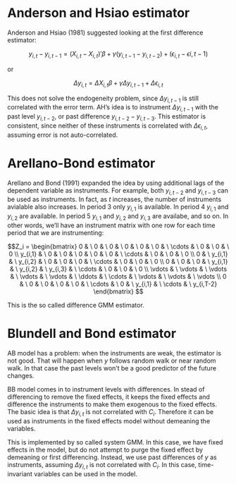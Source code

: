 # Anderson and Hsiao estimator

Anderson and Hsiao (1981) suggested looking at the first difference estimator:

$$ y_{i,t} - y_{i,t-1} = (X_{i,t} - X_{i,t})' \beta + \gamma (y_{i,t-1} - y_{i,t-2}) + (\epsilon_{i,t} - \epsilon{i,t-1}) $$

or

$$ \Delta y_{i,t}= \Delta X_{i,t} \beta + \gamma \Delta y_{i,t-1} + \Delta \epsilon_{i,t} $$

This does not solve the endogeneity problem, since $\Delta y_{i,t-1}$ is still correlated with the error term.  AH's idea is to instrument $\Delta y_{i,t-1}$ with the past level $y_{i,t-2}$, or past difference $y_{i,t-2}-y_{i,t-3}$.  This estimator is consistent, since neither of these instruments is correlated with $\Delta \epsilon_{i,t}$, assuming error is not auto-correlated.


# Arellano-Bond estimator

Arellano and Bond (1991) expanded the idea by using additional lags of the dependent variable as instruments.  For example, both $y_{i,t-2}$ and $y_{i,t-3}$ can be used as instruments.  In fact, as $t$ increases, the number of instruments avialable also increases.  In period 3 only $y_{i,1}$ is available.  In period 4 $y_{i,1}$ and $y_{i,2}$ are available.  In period 5  $y_{i,1}$ and $y_{i,2}$ and  $y_{i,3}$ are availabe, and so on.  In other words, we'll have an instrument matrix with one row for each time period that we are instrumenting:


$$Z_i =
\begin{bmatrix}
0 & \ 0 & \ 0 & \ 0 & \  0 & \ 0 & \ \cdots & \ 0 & \  0 & \ 0 \\ y_{i,1} & \  0 & \ 0 & \ 0
& \  0 & \ 0 & \ \cdots & \ 0 & \  0 & \ 0 \\  0 & \  y_{i,1} & \ y_{i,2} &
\ 0 & \  0 & \ 0 & \ \cdots & \ 0 & \  0 & \ 0 \\  0 & \ 0 & \  0 & \
y_{i,1} & \ y_{i,2} & \ y_{i,3}  & \ \cdots & \ 0 & \  0 & \ 0  \\   \vdots  & \  \vdots & \  \vdots & \  \vdots & \  \vdots & \  \ddots  & \ \cdots & \ \vdots & \  \vdots & \ \vdots \\ 0 & \  0 & \  0 & \ 0 & \ 0 & \ \cdots  & \ 0 & \ y_{i,1} & \  \cdots & \ y_{i,T-2}
\end{bmatrix}
$$


This is the so called difference GMM estimator.

# Blundell and Bond estimator

AB model has a problem:  when the instruments are weak, the estimator is not good.  That will happen when $y$ follows random walk or near random walk.  In that case the past levels won't be a good predictor of the future changes.

BB model comes in to instrument levels with differences. In stead of differencing to remove the fixed effects, it keeps the fixed effects and difference the instruments to make them exogenous to the fixed effects.  The basic idea is that $\Delta y_{i,t}$ is not correlated with $C_i$.  Therefore it can be used as instruments in the fixed effects model without demeaning the variables.

This is implemented by so called system GMM.  In this case, we have fixed effects in the model, but do not attempt to purge the fixed effect by demeaning or first differencing.  Instead, we use past differences of $y$ as instruments, assuming $\Delta y_{i,t}$ is not correlated with $C_i$.  In this case, time-invariant variables can be used in the model.
